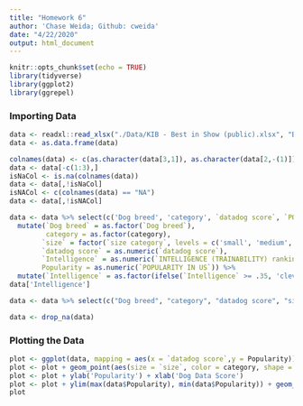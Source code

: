 ```yaml
---
title: "Homework 6"
author: 'Chase Weida; Github: cweida'
date: "4/22/2020"
output: html_document
---
```


```r
knitr::opts_chunk$set(echo = TRUE)
library(tidyverse)
library(ggplot2)
library(ggrepel)
```

### Importing Data
```r
data <- readxl::read_xlsx("./Data/KIB - Best in Show (public).xlsx", "Best in show full sheet")
data <- as.data.frame(data)

colnames(data) <- c(as.character(data[3,1]), as.character(data[2,-(1)]))
data <- data[-c(1:3),]
isNaCol <- is.na(colnames(data))
data <- data[,!isNaCol]
isNACol <- c(colnames(data) == "NA")
data <- data[,!isNACol]

data <- data %>% select(c('Dog breed', 'category', `datadog score`, `POPULARITY IN US`, `INTELLIGENCE (TRAINABILITY) ranking`, `size category`)) %>% 
  mutate(`Dog breed` = as.factor(`Dog breed`), 
         category = as.factor(category),
        `size` = factor(`size category`, levels = c('small', 'medium','large')),
        `datadog score` = as.numeric(`datadog score`),
        `Intelligence` = as.numeric(`INTELLIGENCE (TRAINABILITY) ranking`),
        Popularity = as.numeric(`POPULARITY IN US`)) %>%
  mutate(`Intelligence` = as.factor(ifelse(`Intelligence` >= .35, 'clever', 'dumb')))
data['Intelligence']

data <- data %>% select(c("Dog breed", "category", "datadog score", "size", "Intelligence", "Popularity"))

data <- drop_na(data)
```

### Plotting the Data
```r
plot <- ggplot(data, mapping = aes(x = `datadog score`,y = Popularity))
plot <- plot + geom_point(aes(size = `size`, color = category, shape = Intelligence)) + scale_size_discrete(range = c(2, 5)) + geom_text_repel(mapping = aes(label = `Dog breed`, color = category), size = 2) 
plot <- plot + ylab('Popularity') + xlab('Dog Data Score')
plot <- plot + ylim(max(data$Popularity), min(data$Popularity)) + geom_hline(yintercept = (mean(data$Popularity))) + geom_vline(xintercept = mean(data$`datadog score`))
plot
```










